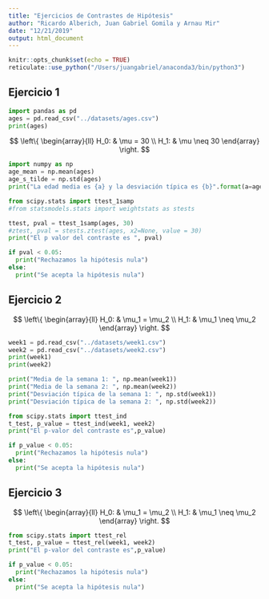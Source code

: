 ```yaml
---
title: "Ejercicios de Contrastes de Hipótesis"
author: "Ricardo Alberich, Juan Gabriel Gomila y Arnau Mir"
date: "12/21/2019"
output: html_document
---
```


```r
knitr::opts_chunk$set(echo = TRUE)
reticulate::use_python("/Users/juangabriel/anaconda3/bin/python3")
```

## Ejercicio 1

```python
import pandas as pd
ages = pd.read_csv("../datasets/ages.csv")
print(ages)
```

$$
\left\{
\begin{array}{ll}
H_0: & \mu = 30 \\
H_1: & \mu \neq 30
\end{array}
\right.
$$

```python
import numpy as np
age_mean = np.mean(ages)
age_s_tilde = np.std(ages)
print("La edad media es {a} y la desviación típica es {b}".format(a=age_mean, b=age_s_tilde))
```


```python
from scipy.stats import ttest_1samp
#from statsmodels.stats import weightstats as stests

ttest, pval = ttest_1samp(ages, 30)
#ztest, pval = stests.ztest(ages, x2=None, value = 30)
print("El p valor del contraste es ", pval)

if pval < 0.05:
  print("Rechazamos la hipótesis nula")
else:
  print("Se acepta la hipótesis nula")
```


## Ejercicio 2


$$
\left\{
\begin{array}{ll}
H_0: & \mu_1 = \mu_2 \\
H_1: & \mu_1 \neq \mu_2
\end{array}
\right.
$$

```python
week1 = pd.read_csv("../datasets/week1.csv")
week2 = pd.read_csv("../datasets/week2.csv")
print(week1)
print(week2)

print("Media de la semana 1: ", np.mean(week1))
print("Media de la semana 2: ", np.mean(week2))
print("Desviación típica de la semana 1: ", np.std(week1))
print("Desviación típica de la semana 2: ", np.std(week2))

```

```python
from scipy.stats import ttest_ind
t_test, p_value = ttest_ind(week1, week2)
print("El p-valor del contraste es",p_value)

if p_value < 0.05:
  print("Rechazamos la hipótesis nula")
else:
  print("Se acepta la hipótesis nula")
```

## Ejercicio 3

$$
\left\{
\begin{array}{ll}
H_0: & \mu_1 = \mu_2 \\
H_1: & \mu_1 \neq \mu_2
\end{array}
\right.
$$


```python
from scipy.stats import ttest_rel
t_test, p_value = ttest_rel(week1, week2)
print("El p-valor del contraste es",p_value)

if p_value < 0.05:
  print("Rechazamos la hipótesis nula")
else:
  print("Se acepta la hipótesis nula")
```

